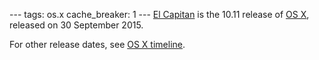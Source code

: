 ---
tags: os.x
cache_breaker: 1
---
[[El Capitan]] is the 10.11 release of [[OS X]], released on 30 September 2015.

For other release dates, see [[OS X timeline]].
